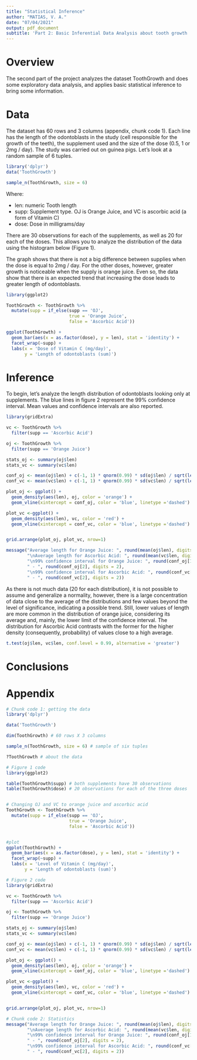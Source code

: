 ```yaml
---
title: "Statistical Inference"
author: "MATIAS, V. A."
date: "07/04/2021"
output: pdf_document
subtitle: 'Part 2: Basic Inferential Data Analysis about tooth growth '
---
```


# Overview 
The second part of the project analyzes the dataset ToothGrowth and does 
some exploratory data analysis, and applies basic statistical inference to 
bring some information.

# Data
The dataset has 60 rows and 3 columns (appendix, chunk code 1). 
Each line has the length of the odontoblasts in the study 
(cell responsible for the growth of the teeth), the supplement used and the 
size of the dose (0.5, 1 or 2mg / day). The study was carried out on guinea 
pigs. Let's look at a random sample of 6 tuples.

```r
library('dplyr')
data('ToothGrowth')

sample_n(ToothGrowth, size = 6)
```

Where:

* len: numeric	Tooth length
* supp: Supplement type. OJ is Orange Juice, and VC is ascorbic acid (a form 
of Vitamin C)
* dose: Dose in milligrams/day

There are 30 observations for each of the supplements, as well as 20 for each 
of the doses. This allows you to analyze the distribution of the data using 
the histogram below (Figure 1).

The graph shows that there is not a big difference between supplies when the 
dose is equal to 2mg / day. For the other doses, however, greater growth is 
noticeable when the supply is orange juice. Even so, the data show that there 
is an expected trend that increasing the dose leads to greater length 
of odontoblasts.

\newpage

```r
library(ggplot2)

ToothGrowth <- ToothGrowth %>%
  mutate(supp = if_else(supp == 'OJ', 
                        true = 'Orange Juice',
                        false = 'Ascorbic Acid'))

ggplot(ToothGrowth) +
  geom_bar(aes(x = as.factor(dose), y = len), stat = 'identity') +
  facet_wrap(~supp) +
  labs(x = 'Dose of Vitamin C (mg/day)',
       y = 'Length of odontoblasts (sum)')
```
# Inference
To begin, let's analyze the length distribution of odontoblasts looking only at
supplements. The blue lines in figure 2 represent the 99% confidence interval. 
Mean values and confidence intervals are also reported.

```r
library(gridExtra)

vc <- ToothGrowth %>%
  filter(supp == 'Ascorbic Acid')

oj <- ToothGrowth %>%
  filter(supp == 'Orange Juice') 

stats_oj <- summary(oj$len)
stats_vc <- summary(vc$len)

conf_oj <- mean(oj$len) + c(-1, 1) * qnorm(0.99) * sd(oj$len) / sqrt(length(oj))
conf_vc <- mean(vc$len) + c(-1, 1) * qnorm(0.99) * sd(vc$len) / sqrt(length(oj))

plot_oj <- ggplot() + 
  geom_density(aes(len), oj, color = 'orange') + 
  geom_vline(xintercept = conf_oj, color = 'blue', linetype ='dashed')

plot_vc <-ggplot() +
  geom_density(aes(len), vc, color = 'red') + 
  geom_vline(xintercept = conf_vc, color = 'blue', linetype ='dashed')


grid.arrange(plot_oj, plot_vc, nrow=1)
```

```r
message("Average length for Orange Juice: ", round(mean(oj$len), digits = 2),
        "\nAverage length for Ascorbic Acid: ", round(mean(vc$len, digits = 2)),
        "\n99% confidence interval for Orange Juice: ", round(conf_oj[1], digits = 2),
        " - ", round(conf_oj[2], digits = 2),
        "\n99% confidence interval for Ascorbic Acid: ", round(conf_vc[1], digits = 2), 
        " - ", round(conf_vc[2], digits = 2))
```

As there is not much data (20 for each distribution), it is not possible to 
assume and generalize a normality, however, there is a large concentration of 
data close to the average of the distributions and few values beyond the level 
of significance, indicating a possible trend. Still, lower values of length are 
more common in the distribution of orange juice, considering its average and, 
mainly, the lower limit of the confidence interval. The distribution for 
Ascorbic Acid contrasts with the former for the higher density (consequently, 
probability) of values close to a high average.

```r

t.test(oj$len, vc$len, conf.level = 0.99, alternative = 'greater')


```

# Conclusions


# Appendix

```r
# Chunk code 1: getting the data
library('dplyr')

data('ToothGrowth')

dim(ToothGrowth) # 60 rows X 3 columns

sample_n(ToothGrowth, size = 6) # sample of six tuples

?ToothGrowth # about the data
```

```r
# Figure 1 code
library(ggplot2)

table(ToothGrowth$supp) # both supplements have 30 observations
table(ToothGrowth$dose) # 20 observations for each of the three doses


# Changing OJ and VC to orange juice and ascorbic acid
ToothGrowth <- ToothGrowth %>%
  mutate(supp = if_else(supp == 'OJ', 
                        true = 'Orange Juice',
                        false = 'Ascorbic Acid'))


#plot
ggplot(ToothGrowth) +
  geom_bar(aes(x = as.factor(dose), y = len), stat = 'identity') +
  facet_wrap(~supp) +
  labs(x = 'Level of Vitamin C (mg/day)',
       y = 'Length of odontoblasts (sum)')

```

```r
# Figure 2 code
library(gridExtra)

vc <- ToothGrowth %>%
  filter(supp == 'Ascorbic Acid')

oj <- ToothGrowth %>%
  filter(supp == 'Orange Juice') 

stats_oj <- summary(oj$len)
stats_vc <- summary(vc$len)

conf_oj <- mean(oj$len) + c(-1, 1) * qnorm(0.99) * sd(oj$len) / sqrt(length(oj))
conf_vc <- mean(vc$len) + c(-1, 1) * qnorm(0.99) * sd(vc$len) / sqrt(length(oj))

plot_oj <- ggplot() + 
  geom_density(aes(len), oj, color = 'orange') + 
  geom_vline(xintercept = conf_oj, color = 'blue', linetype ='dashed')

plot_vc <-ggplot() +
  geom_density(aes(len), vc, color = 'red') + 
  geom_vline(xintercept = conf_vc, color = 'blue', linetype ='dashed')


grid.arrange(plot_oj, plot_vc, nrow=1)
```

```r
# Chunk code 2: Statistics
message("Average length for Orange Juice: ", round(mean(oj$len), digits = 2),
        "\nAverage length for Ascorbic Acid: ", round(mean(vc$len, digits = 2)),
        "\n99% confidence interval for Orange Juice: ", round(conf_oj[1], digits = 2),
        " - ", round(conf_oj[2], digits = 2),
        "\n99% confidence interval for Ascorbic Acid: ", round(conf_vc[1], digits = 2), 
        " - ", round(conf_vc[2], digits = 2))
```
